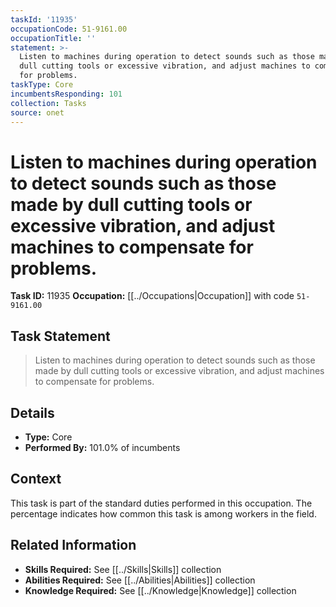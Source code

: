 ```yaml
---
taskId: '11935'
occupationCode: 51-9161.00
occupationTitle: ''
statement: >-
  Listen to machines during operation to detect sounds such as those made by
  dull cutting tools or excessive vibration, and adjust machines to compensate
  for problems.
taskType: Core
incumbentsResponding: 101
collection: Tasks
source: onet
---
```

# Listen to machines during operation to detect sounds such as those made by dull cutting tools or excessive vibration, and adjust machines to compensate for problems.

**Task ID:** 11935
**Occupation:** [[../Occupations|Occupation]] with code `51-9161.00`

## Task Statement

> Listen to machines during operation to detect sounds such as those made by dull cutting tools or excessive vibration, and adjust machines to compensate for problems.

## Details

- **Type:** Core
- **Performed By:** 101.0% of incumbents

## Context

This task is part of the standard duties performed in this occupation. The percentage indicates how common this task is among workers in the field.

## Related Information

- **Skills Required:** See [[../Skills|Skills]] collection
- **Abilities Required:** See [[../Abilities|Abilities]] collection
- **Knowledge Required:** See [[../Knowledge|Knowledge]] collection
